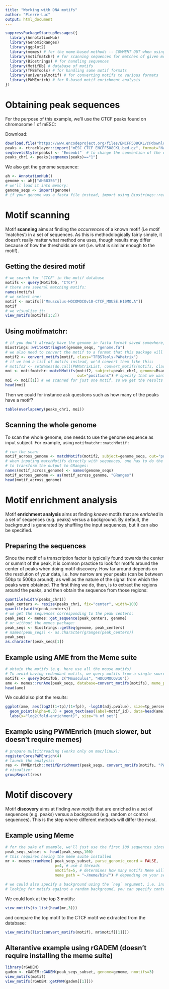 ```yaml
---
title: "Working with DNA motifs"
author: "Pierre-Luc"
output: html_document
---
```


```r
suppressPackageStartupMessages({
  library(AnnotationHub)
  library(GenomicRanges)
  library(ggplot2)
  library(memes) # for the meme-based methods -- COMMENT OUT when using alternatives
  library(motifmatchr) # for scanning sequences for matches of given motifs
  library(Biostrings) # for handling sequences
  library(MotifDb) # database of motifs
  library(TFBSTools) # for handling some motif formats
  library(universalmotif) # for converting motifs to various formats
  library(PWMEnrich) # for R-based motif enrichment analysis
})
```


# Obtaining peak sequences

For the purpose of this example, we'll use the CTCF peaks found on chromosome 1 of mESC:

Download:

```r
download.file("https://www.encodeproject.org/files/ENCFF508CKL/@@download/ENCFF508CKL.bed.gz", "mESC_CTCF_ENCFF508CKL.bed.gz")
peaks <- rtracklayer::import("mESC_CTCF_ENCFF508CKL.bed.gz", format="NarrowPeak")
seqlevelsStyle(peaks) <- "Ensembl"  # to change the convention of the chromosome names to ensembl (i.e. without 'chr')
peaks_chr1 <- peaks[seqnames(peaks)=="1"]
```

We also get the genome sequence:

```r
ah <- AnnotationHub()
genome <- ah[["AH68356"]]
# we'll load it into memory:
genome_seqs <- import(genome)
# if your genome was a fasta file instead, import using Biostrings::readDNAStringSet()
```


# Motif scanning

Motif **scanning** aims at finding the _occurrences_ of a known motif (i.e motif 'matches') in a set of sequences.
As this is methodologically fairly simple, it doesn't really matter what method one uses, though results may differ because of how the thresholds are set (i.e. what is similar enough to the motif).

## Getting the desired motif

```r
# we search for "CTCF" in the motif database
motifs <- query(MotifDb, "CTCF")
# there are several matching motifs:
names(motifs)
# we select one:
motif <- motifs[["Mmusculus-HOCOMOCOv10-CTCF_MOUSE.H10MO.A"]]
motif
# we visualize it:
view_motifs(motifs[1:2])
```


## Using motifmatchr:

```r
# if you don't already have the genome in fasta format saved somewhere, convert it to that format:
Biostrings::writeXStringSet(genome_seqs, "genome.fa")
# we also need to convert the motif to a format that this package will accept
motif2 <- convert_motifs(motif, class="TFBSTools-PWMatrix")
# if we had a list of motifs instead, we'd convert them like this:
# motifs2 <- setNames(do.call(PWMatrixList, convert_motifs(motifs, class="TFBSTools-PWMatrix")), names(motifs))
moi <- motifmatchr::matchMotifs(motif2, subject=peaks_chr1, genome=Rsamtools::FaFile("genome.fa"),
                                out="positions") # specify that we want the function to return the genomic positions of each motif match
moi <- moi[[1]] # we scanned for just one motif, so we get the results for that motif
head(moi)
```

Then we could for instance ask questions such as how many of the peaks have a motif?

```r
table(overlapsAny(peaks_chr1, moi))
```


## Scanning the whole genome

To scan the whole genome, one needs to use the genome sequence as input subject.
For example, using `motifmatchr::matchMotif` :

```r
# run the scan:
motif_across_genome <- matchMotifs(motif2, subject=genome_seqs, out="positions")[[1]]
# when inputing matchMotifs directly with sequences, one has to do the following 
# to transform the output to GRanges:
names(motif_across_genome) <- names(genome_seqs)
motif_across_genome <- as(motif_across_genome, "GRanges")
head(motif_across_genome)
```




# Motif enrichment analysis

Motif **enrichment analysis** aims at finding _known_ motifs that are _enriched_ in a set of sequences (e.g. peaks) versus a background.
By default, the background is generated by shuffling the input sequences, but it can also be specified.

## Preparing the sequences 

Since the motif of a transcription factor is typically found towards the center or summit of the peak, it is common practice to look for motifs around the center of peaks when doing motif discovery. 
How far around depends on the resolution of your data, i.e. how narrow are your peaks (can be between 50bp to 500bp around), as well as the nature of the signal from which the peaks were obtained.
The first thing we do, then, is to extract the regions around the peaks, and then obtain the sequence from those regions:

```r
quantile(width(peaks_chr1))
peak_centers <- resize(peaks_chr1, fix="center", width=100)
quantile(width(peak_centers))
# we get the sequences corresponding to the peak centers:
peak_seqs <- memes::get_sequence(peak_centers, genome)
# or without the memes package:
peak_seqs <- Biostrings::getSeq(genome, peak_centers)
# names(peak_seqs) <- as.character(granges(peak_centers))
peak_seqs
as.character(peak_seqs[1])
```


## Example using AME from the Meme suite

```r
# obtain the motifs (e.g. here use all the mouse motifs)
# To avoid having redundant motifs, we query motifs from a single source:
motifs <- query(MotifDb, c("Mmusculus", "HOCOMOCOv10"))
ame <- memes::runAme(peak_seqs, database=convert_motifs(motifs), meme_path="~/meme/bin")
head(ame)
```

We could also plot the results:

```r
ggplot(ame, aes(log2((1+tp)/(1+fp)), -log10(adj.pvalue), size=tp_percent)) + 
  geom_point(alpha=0.3) + geom_text(aes(label=motif_id), data=head(ame)) +
  labs(x="log2(fold-enrichment)", size="% of set")
```


## Example using PWMEnrich (much slower, but doesn't require memes)

```r
# prepare multithreading (works only on mac/linux):
registerCoresPWMEnrich(4)
# launch the analysis:
res <- PWMEnrich::motifEnrichment(peak_seqs, convert_motifs(motifs, "PWMEnrich-PWM"))
# visualize:
groupReport(res)
```





# Motif discovery

Motif **discovery** aims at finding _new motifs_ that are enriched in a set of sequences (e.g. peaks) versus a background (e.g. random or control sequences). This is the step where different methods will differ the most.

## Example using Meme

```r
# for the sake of example, we'll just use the first 100 sequences since this is computationally demanding:
peak_seqs_subset <- head(peak_seqs,100)
# this requires having the meme suite installed
mr <- memes::runMeme( peak_seqs_subset, parse_genomic_coord = FALSE,
                      p=4, # use 4 threads
                      nmotifs=5, # determines how many motifs Meme will try to find
                      meme_path = "~/meme/bin/") # depending on your setup, you might need to specify where the meme binaries were installed

# we could also specify a background using the `neg` argument, i.e. instead of 
# looking for motifs against a random background, you can specify control (i.e. non-peak) sequences
```

We could look at the top 3 motifs:

```r
view_motifs(to_list(head(mr,3)))
```
and compare the top motif to the CTCF motif we extracted from the database:

```r
view_motifs(list(convert_motifs(motif), mr$motif[[1]]))
```




## Alterantive example using rGADEM (doesn't require installing the meme suite)

```r
library(rGADEM)
gadem <- rGADEM::GADEM(peak_seqs_subset, genome=genome, nmotifs=3)
view_motifs(motif)
view_motifs(rGADEM::getPWM(gadem[[1]]))
```


